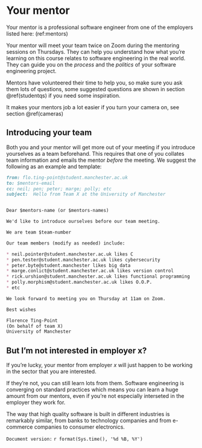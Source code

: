 # Your mentor {#ourmentor}

Your mentor is a professional software engineer from one of the employers listed here: (ref:mentors)

Your mentor will meet your team twice on Zoom during the mentoring sessions on Thursdays. They can help you understand how what you're learning on this course relates to software engineering in the real world. They can guide you on the *process* and the *politics* of your software engineering project.

Mentors have volunteered their time to help you, so make sure you ask them lots of questions, some suggested questions are shown in section \@ref(studentqs) if you need some inspiration.

It makes your mentors job a lot easier if you turn your camera on, see section \@ref(cameras)

## Introducing your team {#hellomentor}

Both you and your mentor will get more out of your meeting if you introduce yourselves as a team beforehand. This requires that one of you collates team information and emails the mentor *before* the meeting. We suggest the following as an example and template:


```md
from: flo.ting-point@student.manchester.ac.uk
to: $mentors-email
cc: neil; pen; peter; marge; polly; etc
subject:  Hello from Team X at the University of Manchester


Dear $mentors-name (or $mentors-names)

We'd like to introduce ourselves before our team meeting.

We are team $team-number

Our team members (modify as needed) include:

* neil.pointer@student.manchester.ac.uk likes C
* pen.tester@student.manchester.ac.uk likes cybersecurity
* peter.byte@student.manchester likes big data
* marge.conlict@student.manchester.ac.uk likes version control
* rick.urshion@student.manchester.ac.uk likes functional programming
* polly.morphism@student.manchester.ac.uk likes O.O.P.
* etc

We look forward to meeting you on Thursday at 11am on Zoom.

Best wishes

Florence Ting-Point
(On behalf of team X)
University of Manchester
```


## But I'm not interested in employer x? {#dontcare}

If you're lucky, your mentor from employer $x$ will just happen to be working in the sector that you are interested.

If they're not, you can still learn lots from them. Software engineering is converging on standard practices which means you can learn a huge amount from our mentors, even if you're not especially interseted in the employer they work for.

The way that high quality software is built in different industries is remarkably similar, from banks to technology companies and from e-commerce companies to consumer electronics.

`Document version:` `r format(Sys.time(), '%d %B, %Y')`
